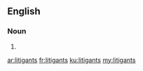 ==English==

===Noun===
{{head|en|plural}}

# {{plural of|litigant|lang=en|nocat=1}}

[[ar:litigants]]
[[fr:litigants]]
[[ku:litigants]]
[[my:litigants]]